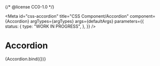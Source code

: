{/* @license CC0-1.0 */}


<Meta
  id="css-accordion"
  title="CSS Component/Accordion"
  component={Accordion}
  argTypes={argTypes}
  args={defaultArgs}
  parameters={{
    status: {
      type: "WORK IN PROGRESS",
    },
  }}
/>

# Accordion

<Canvas>
  <Story name="Default" args={exampleArgs}>
    {Accordion.bind({})}
  </Story>
</Canvas>

<ArgsTable story="Default" />
